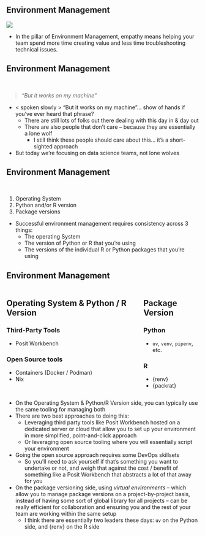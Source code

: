## Environment Management

![](www/pillars-1.png)

::: {.notes}

- In the pillar of Environment Management, empathy means helping your team spend more time creating value and less time troubleshooting technical issues.

:::

## Environment Management {transition="none"}

<br>

> *"But it works on my machine"*

::: {.notes}

* < spoken slowly > "But it works on my machine"... show of hands if you've ever heard that phrase?
    + There are still lots of folks out there dealing with this day in & day out
    + There are also people that don't care -- because they are essentially a lone wolf
        + I still think these people should care about this... it's a short-sighted approach
- But today we're focusing on data science teams, not lone wolves

:::

## Environment Management {transition="none"}

<br>

::: {.incremental}

1. Operating System
1. Python and/or R version
1. Package versions

:::

::: {.notes}

* Successful environment management requires consistency across 3 things:
    + The operating System
    + The version of Python or R that you're using
    + The versions of the individual R or Python packages that you're using

:::

## Environment Management {.smaller transition="none"}

::: {.columns}
::: {.column}

::: {.callout-note icon="false"}

## Operating System & Python / R Version

### Third-Party Tools

- Posit Workbench

### Open Source tools

- Containers (Docker / Podman)
- Nix

:::

:::
::: {.column}

::: {.callout-note icon="false"}

## Package Version

### Python

- `uv`, `venv`, `pipenv`, etc.

### R

- {renv}
- {packrat}

:::

:::
:::

::: {.notes}

- On the Operating System & Python/R Version side, you can typically use the same tooling for managing both
- There are two best approaches to doing this:
    + Leveraging third party tools like Posit Workbench hosted on a dedicated server or cloud that allow you to set up your environment in more simplified, point-and-click approach
    + Or leveraging open source tooling where you will essentially script your environment
- Going the open source approach requires some DevOps skillsets
    + So you'll need to ask yourself if that's something you want to undertake or not, and weigh that against the cost / benefit of something like a Posit Workbench that abstracts a lot of that away for you
- On the package versioning side, using *virtual environments* -- which allow you to manage package versions on a project-by-project basis, instead of having some sort of global library for all projects -- can be really efficient for collaboration and ensuring you and the rest of your team are working within the same setup
    + I think there are essentially two leaders these days: `uv` on the Python side, and {renv} on the R side

:::